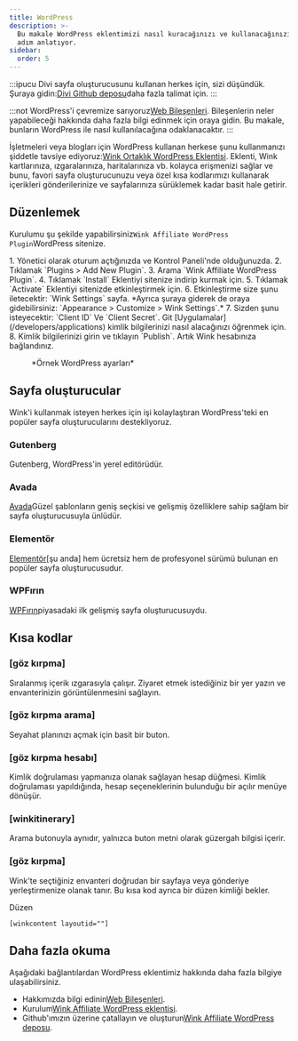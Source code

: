```yaml
---
title: WordPress
description: >-
  Bu makale WordPress eklentimizi nasıl kuracağınızı ve kullanacağınızı adım
  adım anlatıyor.
sidebar:
  order: 5
---
```


:::ipucu
Divi sayfa oluşturucusunu kullanan herkes için, sizi düşündük. Şuraya gidin:[Divi Github deposu](https://github.com/wink-travel/affiliate-wordpress-divi-plugin)daha fazla talimat için.
:::

:::not
WordPress'i çevremize sarıyoruz[Web Bileşenleri](/developers/web-components). Bileşenlerin neler yapabileceği hakkında daha fazla bilgi edinmek için oraya gidin. Bu makale, bunların WordPress ile nasıl kullanılacağına odaklanacaktır.
:::

İşletmeleri veya blogları için WordPress kullanan herkese şunu kullanmanızı şiddetle tavsiye ediyoruz:[Wink Ortaklık WordPress Eklentisi](https://wordpress.org/plugins/wink2travel/).
Eklenti, Wink kartlarınıza, ızgaralarınıza, haritalarınıza vb. kolayca erişmenizi sağlar ve bunu, favori sayfa oluşturucunuzu veya özel kısa kodlarımızı kullanarak içerikleri gönderilerinize ve sayfalarınıza sürüklemek kadar basit hale getirir.

## Düzenlemek

Kurulumu şu şekilde yapabilirsiniz`Wink Affiliate WordPress Plugin`WordPress sitenize.

<Steps>
  1. Yönetici olarak oturum açtığınızda ve Kontrol Paneli'nde olduğunuzda.
  2. Tıklamak `Plugins > Add New Plugin`.
  3. Arama `Wink Affiliate WordPress Plugin`.
  4. Tıklamak `Install` Eklentiyi sitenize indirip kurmak için.
  5. Tıklamak `Activate` Eklentiyi sitenizde etkinleştirmek için.
  6. Etkinleştirme size şunu iletecektir: `Wink Settings` sayfa. *Ayrıca şuraya giderek de oraya gidebilirsiniz: `Appearance > Customize > Wink Settings`.*
  7. Sizden şunu isteyecektir: `Client ID` Ve `Client Secret`. Git [Uygulamalar](/developers/applications) kimlik bilgilerinizi nasıl alacağınızı öğrenmek için.
  8. Kimlik bilgilerinizi girin ve tıklayın `Publish`. Artık Wink hesabınıza bağlandınız.
</Steps>


<figure>
  <CloudinaryImage width="350" height="760" resize="scale" quality="best" alt="Wink Affiliate WordPress eklentisi ayarları" src="academy/wink-wordpress-plugin-settings" errorImage="noimage_opaque_nyrtl0.png" />

  <figcaption>*Örnek WordPress ayarları*</figcaption>
</figure>


##

## Sayfa oluşturucular

Wink'i kullanmak isteyen herkes için işi kolaylaştıran WordPress'teki en popüler sayfa oluşturucularını destekliyoruz.

### Gutenberg

Gutenberg, WordPress'in yerel editörüdür.

### Avada

[Avada](https://avada.com)Güzel şablonların geniş seçkisi ve gelişmiş özelliklere sahip sağlam bir sayfa oluşturucusuyla ünlüdür.

### Elementör

[Elementör](https://elementor.com)\[şu anda] hem ücretsiz hem de profesyonel sürümü bulunan en popüler sayfa oluşturucusudur.

### WPFırın

[WPFırın](https://wpbakery.com)piyasadaki ilk gelişmiş sayfa oluşturucusuydu.

## Kısa kodlar

### \[göz kırpma]

Sıralanmış içerik ızgarasıyla çalışır. Ziyaret etmek istediğiniz bir yer yazın ve envanterinizin görüntülenmesini sağlayın.

### \[göz kırpma arama]

Seyahat planınızı açmak için basit bir buton.

### \[göz kırpma hesabı]

Kimlik doğrulaması yapmanıza olanak sağlayan hesap düğmesi. Kimlik doğrulaması yapıldığında, hesap seçeneklerinin bulunduğu bir açılır menüye dönüşür.

### \[winkitinerary]

Arama butonuyla aynıdır, yalnızca buton metni olarak güzergah bilgisi içerir.

### \[göz kırpma]

Wink'te seçtiğiniz envanteri doğrudan bir sayfaya veya gönderiye yerleştirmenize olanak tanır. Bu kısa kod ayrıca bir düzen kimliği bekler.

Düzen

```
[winkcontent layoutid=""]
```

## Daha fazla okuma

Aşağıdaki bağlantılardan WordPress eklentimiz hakkında daha fazla bilgiye ulaşabilirsiniz.

* Hakkımızda bilgi edinin[Web Bileşenleri](/developers/web-components).
* Kurulum[Wink Affiliate WordPress eklentisi](https://wordpress.org/plugins/wink2travel/).
* Github'ımızın üzerine çatallayın ve oluşturun[Wink Affiliate WordPress deposu](https://github.com/wink-travel/wink-wordpress-plugin).

